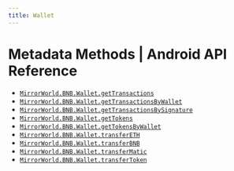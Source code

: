 ```yaml
---
title: Wallet
---
```


# Metadata Methods | Android API Reference

- [`MirrorWorld.BNB.Wallet.getTransactions`](/api-reference/android/bnb/wallet/getTransactions)
- [`MirrorWorld.BNB.Wallet.getTransactionsByWallet`](/api-reference/android/bnb/wallet/getTransactionsByWallet)
- [`MirrorWorld.BNB.Wallet.getTransactionsBySignature`](/api-reference/android/bnb/wallet/getTransactionsBySignature)
- [`MirrorWorld.BNB.Wallet.getTokens`](/api-reference/android/bnb/wallet/getTokens)
- [`MirrorWorld.BNB.Wallet.getTokensByWallet`](/api-reference/android/bnb/wallet/getTokensByWallet)
- [`MirrorWorld.BNB.Wallet.transferETH`](/api-reference/android/bnb/wallet/transferETH)
- [`MirrorWorld.BNB.Wallet.transferBNB`](/api-reference/android/bnb/wallet/transferBNB)
- [`MirrorWorld.BNB.Wallet.transferMatic`](/api-reference/android/bnb/wallet/transferMatic)
- [`MirrorWorld.BNB.Wallet.transferToken`](/api-reference/android/bnb/wallet/transferToken)